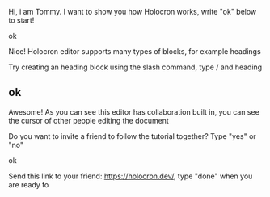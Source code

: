 Hi, i am Tommy. I want to show you how Holocron works, write "ok" below to start!

ok

Nice! Holocron editor supports many types of blocks, for example headings

Try creating an heading block using the slash command, type / and heading

## ok

Awesome! As you can see this editor has collaboration built in, you can see the cursor of other people editing the document

Do you want to invite a friend to follow the tutorial together? Type "yes" or "no"

ok

Send this link to your friend: https://holocron.dev/, type "done" when you are ready to